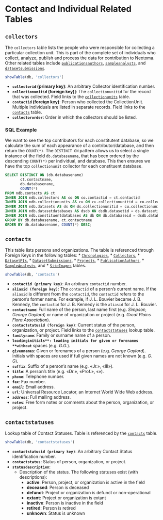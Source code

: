 # Contact and Individual Related Tables

## `collectors` {#Collectors}

The `collectors` table lists the people who were responsible for collecting a particular collection unit. This is part of the complete set of individuals who collect, analyze, publish and process the data for contribution to Neotoma. Other related tables include [`publicationsauthors`](#PublicationAuthors), [`sampleanalysts`](#SampleAnalysts), and [`datasetsubmissions`](#DatasetSubmissions).

```r
showTable(db, 'collectors')
```

* **`collectorid` (primary key)**: An arbitrary Collector identification number.
* **`collectionunitid` (foreign key)**]: The `collectionunitid` for the record that was collected. Field links to the [`collectionunits`](#CollectionUnits) table.
* **`contactid` (foreign key)**: Person who collected the CollectionUnit. Multiple individuals are listed in separate records. Field links to the [`contacts`](#Contacts) table.
* **`collectororder`**: Order in which the collectors should be listed.

### SQL Example

We want to see the top contributors for each constitutent database, so we calculate the sum of each appearance of a contributor/database, and then return the `COUNT(*)`. The `DISTINCT ON` pattern allows us to select a single instance of the field `db.databasename`, that has been ordered by the descending `COUNT(*)` per individual, and database. This then ensures we have the top `collectionunit` collector for each constituent database.

```sql
SELECT DISTINCT ON (db.databasename)
       ct.contactname, 
       db.databasename,
       COUNT(*)
FROM ndb.contacts AS ct
INNER JOIN ndb.collectors AS co ON co.contactid = ct.contactid
INNER JOIN ndb.collectionunits AS cu ON cu.collectionunitid = co.collectionunitid
INNER JOIN ndb.datasets AS ds ON ds.collectionunitid = cu.collectionunitid
INNER JOIN ndb.datasetdatabases AS dsdb ON dsdb.datasetid = ds.datasetid
INNER JOIN ndb.constituentdatabases AS db ON db.databaseid = dsdb.databaseid
GROUP BY db.databasename, ct.contactname
ORDER BY db.databasename, COUNT(*) DESC;
```

## `contacts` {#Contacts}

This table lists persons and organizations. The table is referenced
through Foreign Keys in the following tables:
* [`Chronologies`](#Chronologies),
* [`Collectors`](#Collectors),
* [`DatasetPIs`](#DatasetPIs),
* [`DatasetSubmissions`](#DatasetSubmissions),
* [`Projects`](#Projects),
* [`PublicationAuthors`](#PublicationAuthors),
* [`SampleAnalysts`](#SampleAnalysts), and
* [`SiteImages`](#SiteImages) tables.

```r
showTable(db, 'contacts')
```

* **`contactid (primary key)`**: An arbitrary `contactid` number.
* **`aliasid (foreign key)`**: The `contactid` of a person's current name. If the `aliasid` is different from the `contactid`, the `contactid` refers to the person's former name. For example, if J. L. Bouvier became J. B. Kennedy, the `contactid` for J. B. Kennedy is the `aliasid` for J. L. Bouvier.
* **`contactname`**: Full name of the person, last name first (e.g. *Simpson, George Gaylord*) or name of organization or project (e.g. *Great Plains Flora Association*).
* **`contactstatusid (foreign key)`**: Current status of the person, organization, or project. Field links to the [`contactstatuses`](#ContactStatuses) lookup table.
* **`familyname`**: Family or surname name of a person.
* **`leadinginitials**: leading initials for given or forenames **without`** spaces (e.g. *G.G.*).
* **`givennames`**: Given or forenames of a person (e.g. *George Gaylord*). Initials with spaces are used if full given names are not known (e.g. *G. G*).
* **`suffix`**: Suffix of a person's name (e.g. «Jr.», «III»).
* **`title`**: A person's title (e.g. «Dr.», «Prof.», «»).
* **`phone`**: Telephone number.
* **`fax`**: Fax number.
* **`email`**: Email address.
* **`url`**: Universal Resource Locator, an Internet World Wide Web address.
* **`address`**: Full mailing address.
* **`notes`**: Free form notes or comments about the person, organization, or project.

## `contactstatuses` {#ContactStatuses}

Lookup table of Contact Statuses. Table is referenced by the
[`contacts`](#Contacts) table.

```r
showTable(db, 'contactstatuses')
```

* **`contactstatusid (primary key)`**: An arbitrary Contact Status identification number.
* **`contactstatus`**: Status of person, organization, or project.
* **`statusdescription`**:
  * Description of the status. The following statuses exist (with descriptions):
    * **active**: Person, project, or organization is active in the field
    * **deceased**: Person is deceased
    * **defunct**: Project or organization is defunct or non-operational
    * **extant**: Project or organization is extant
    * **inactive**: Person is inactive in the field
    * **retired**: Person is retired
    * **unknown**: Status is unknown
